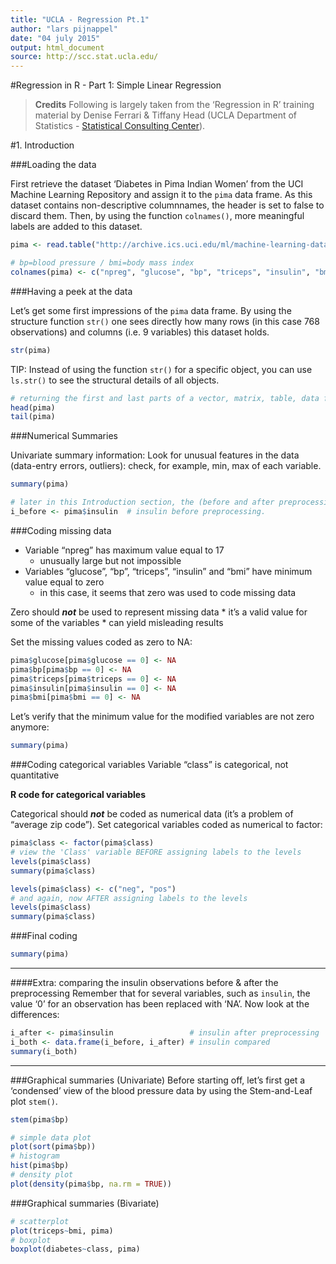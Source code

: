 ```yaml
---
title: "UCLA - Regression Pt.1"
author: "lars pijnappel"
date: "04 july 2015"
output: html_document
source: http://scc.stat.ucla.edu/
---
```


#Regression in R - Part 1: Simple Linear Regression

>**Credits**
Following is largely taken from the 'Regression in R' training material by Denise Ferrari & Tiffany Head (UCLA Department of Statistics - [Statistical Consulting Center][scc]).

#1. Introduction

###Loading the data

First retrieve the dataset 'Diabetes in Pima Indian Women' from the UCI Machine Learning Repository and assign it to the `pima` data frame. As this dataset contains non-descriptive columnnames, the header is set to false to discard them. Then, by using the function `colnames()`, more meaningful labels are added to this dataset.

```r
pima <- read.table("http://archive.ics.uci.edu/ml/machine-learning-databases/pima-indians-diabetes/pima-indians-diabetes.data", header=F, sep=",")

# bp=blood pressure / bmi=body mass index
colnames(pima) <- c("npreg", "glucose", "bp", "triceps", "insulin", "bmi", "diabetes", "age", "class")
```

###Having a peek at the data

Let's get some first impressions of the `pima` data frame. By using the structure function `str()` one sees directly how many rows (in this case 768 observations) and columns (i.e. 9 variables) this dataset holds.

```r
str(pima)
```

TIP: Instead of using the function `str()` for a specific object, you can use `ls.str()` to see the structural details of all objects.

```r
# returning the first and last parts of a vector, matrix, table, data frame or function.
head(pima)
tail(pima)
```

###Numerical Summaries

Univariate summary information: Look for unusual features in the data (data-entry errors,
outliers): check, for example, min, max of each variable.

```r
summary(pima)

# later in this Introduction section, the (before and after preprocessing) insulin observations are compared side-by-side.
i_before <- pima$insulin  # insulin before preprocessing.
```

###Coding missing data

* Variable "npreg" has maximum value equal to 17
    * unusually large but not impossible
* Variables "glucose", "bp", "triceps", "insulin" and "bmi" have minimum value equal to zero
    * in this case, it seems that zero was used to code missing data

Zero should ***not*** be used to represent missing data
* it's a valid value for some of the variables
* can yield misleading results

Set the missing values coded as zero to NA:

```r
pima$glucose[pima$glucose == 0] <- NA
pima$bp[pima$bp == 0] <- NA
pima$triceps[pima$triceps == 0] <- NA
pima$insulin[pima$insulin == 0] <- NA
pima$bmi[pima$bmi == 0] <- NA
```

Let's verify that the minimum value for the modified variables are not zero anymore:

```r
summary(pima)
```

###Coding categorical variables
Variable "class" is categorical, not quantitative

**R code for categorical variables**

Categorical should ***not*** be coded as numerical data (it's a problem of "average zip code"). Set categorical variables coded as numerical to factor:

```r
pima$class <- factor(pima$class)
# view the 'Class' variable BEFORE assigning labels to the levels
levels(pima$class)
summary(pima$class)
```

```r
levels(pima$class) <- c("neg", "pos")
# and again, now AFTER assigning labels to the levels
levels(pima$class)
summary(pima$class)
```

###Final coding
```r
summary(pima)
```

***
####Extra: comparing the insulin observations before & after the preprocessing
Remember that for several variables, such as `insulin`, the value '0' for an observation has been replaced with 'NA'. Now look at the differences:
```r
i_after <- pima$insulin                 # insulin after preprocessing
i_both <- data.frame(i_before, i_after) # insulin compared
summary(i_both)
```
***

###Graphical summaries (Univariate)
Before starting off, let's first get a 'condensed' view of the blood pressure data by using the Stem-and-Leaf plot `stem()`.
```r
stem(pima$bp)
```


```r
# simple data plot
plot(sort(pima$bp))
# histogram
hist(pima$bp)
# density plot
plot(density(pima$bp, na.rm = TRUE))
```



###Graphical summaries (Bivariate)

```r
# scatterplot
plot(triceps~bmi, pima)
# boxplot
boxplot(diabetes~class, pima)
```



[scc]: http://scc.stat.ucla.edu/ 'UCLA Statistical Consulting Center'
